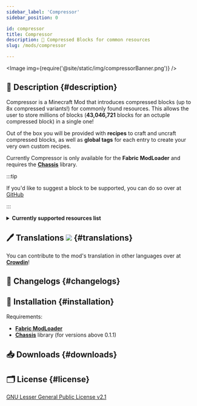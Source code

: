 ```yaml
---
sidebar_label: 'Compressor'
sidebar_position: 0

id: compressor
title: Compressor
description: 🧱 Compressed Blocks for common resources
slug: /mods/compressor

---
```


<head>
    <meta content="Compressor" property="og:title" />
    <meta content="Evergood Team" property="og:site_name" />
    <meta content="🧱 8x Compressed Blocks for commonly found resources, allowing you to store up to 43,046,721 blocks in a single one!" property="og:description" />
    <meta content="https://evergoodteam.github.io/docs/mods/compressor" property="og:url" />
    <meta content="https://evergoodteam.github.io/img/compressorIcon.png" property="og:image" />
    <meta content="#e3caa5" data-react-helmet="true" name="theme-color" />
    <meta name="twitter:card" content="app" />
</head>




<Image img={require('@site/static/img/compressorBanner.png')} />


## 📑 Description {#description}

Compressor is a Minecraft Mod that introduces compressed blocks (up to 8x compressed variants!) for commonly found resources.
This allows the user to store millions of blocks (**43,046,721** blocks for an octuple compressed block) in a single one!

Out of the box you will be provided with **recipes** to craft and uncraft compressed blocks, as well as **global tags** for each entry to create your very own custom recipes.

Currently Compressor is only available for the **Fabric ModLoader** and requires the [**Chassis**](./chassis.mdx) library.

:::tip

If you'd like to suggest a block to be supported, you can do so over at [GitHub](https://github.com/EvergoodTeam/Compressor/issues/new)

:::


<details>
    <summary><strong>Currently supported resources list</strong></summary>
    <ul>
        <li><Block row = '2' col = '0'/>Stone</li>
        <li><Block row = '1' col = '0'/>Granite</li>
        <li><Block row = '3' col = '1'/>Diorite</li>
        <li><Block row = '2' col = '1'/>Andesite</li>
        <li><Block row = '2' col = '3'/>Cobblestone</li>
        <li><Block row = '1' col = '1'/>Gravel</li>
        <li><Block row = '1' col = '2'/>Sand</li>
        <li><Block row = '0' col = '0'/>Dirt</li>
        <li><Block row = '0' col = '2'/>Netherrack</li>
        <li><Block row = '2' col = '2'/>Basalt</li>
        <li><Block row = '3' col = '0'/>Deepslate</li>
        <li><Block row = '1' col = '3'/>Cobbled Deepslate</li>
        <li><Block row = '0' col = '3'/>Blackstone</li>
        <li><Block row = '0' col = '1'/>End Stone</li>
        <li><Block row = '3' col = '2'/>Tuff</li>
        <li><Block row = '3' col = '3'/>Calcite</li>
    </ul>
</details>

<Source project = "Compressor"></Source>

## 🖊️ Translations [![](https://badges.crowdin.net/compressor/localized.svg)](https://crowdin.com/project/compressor) {#translations}

You can contribute to the mod's translation in other languages over at [**Crowdin**](https://crowdin.com/project/compressor)!

## 📰 Changelogs {#changelogs}

<Tabs className="compressor-tabs">
    <TabItem value="0.3.2" label="0.3.2 (1.19.2)">
        <Changelog type="mods" project="compressor" version="0.3.2"/>
    </TabItem>
    <TabItem value="0.3.x" label="0.3.x (1.19.x)">
        <Changelog type="mods" project="compressor" version="0.3.1"/>
        <Changelog type="mods" project="compressor" version="0.3.0"/>
    </TabItem>
    <TabItem value="0.2.x" label="0.2.x (1.18.2)">
        <Changelog type="mods" project="compressor" version="0.2.0"/>
    </TabItem>
    <TabItem value="0.1.x" label="0.1.x (1.18.1)">
        <Changelog type="mods" project="compressor" version="0.1.2"/>
        <Changelog type="mods" project="compressor" version="0.1.1"/>
    </TabItem>
</Tabs>

## 🔧 Installation {#installation}

Requirements:
- [**Fabric ModLoader**](https://fabricmc.net/)
- [**Chassis**](./chassis.mdx) library (for versions above 0.1.1)

## 📥 Downloads {#downloads}


<div className = 'download-div'><Curseforge type ="mc-mods" project = "compressor"/><Modrinth type="mod" project="compressor"/></div>

## 🗂️ License {#license}

[GNU Lesser General Public License v2.1](https://github.com/EvergoodTeam/Compressor/blob/1.18.1/LICENSE)